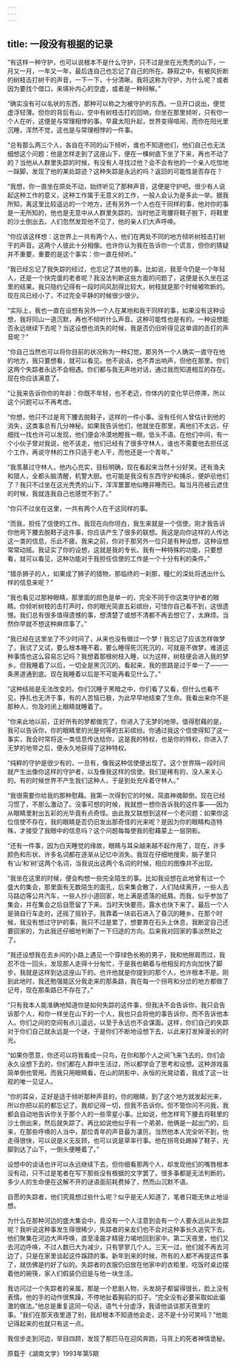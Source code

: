 ```yaml
---
---
---
```

title: 一段没有根据的记录
---




“有这样一种守护，也可以说根本不是什么守护，只不过是坐在光秃秃的山下，一月又一月，一年又一年，最后连自己也忘记了自己的所在。静寂之中，有被风折断的树枝击打树干的声音，一下一下，十分清晰。我将这称为守护，为什么呢？或者因为要找个借口，来填补内心的空虚，或者是一种辩解。”

“确实没有可以名状的东西，那种可以称之为被守护的东西。一旦开口说出，便觉虚浮轻薄。但你的背后有山，空中有树枝击打的回响，你坐在那里倾听，只有你一个人在听，这便是与常理相悖的事。早晨太阳升起，世界变得喧闹，而你在阳光里沉睡，浑然不觉，这也是与常理相悖的一件事。

“总有那么两三个人，各自在不同的山下倾听，谁也不知道他们，他们自己也无法细想这个问题：他是怎样走到了这座山下，便在一棵树底下坐了下来，再也不动了的？当他从人群里失踪的时候，有没有人寻找过他？会不会有他的一个亲人吃惊地一跺脚，发现了他的某处踪迹？这种失踪是永远的吗？返回的可能性是否存在？

“我想，你一直坐在原处不动，始终听见了那种声音，这便是守护吧。很少有人说起这种工作的意义，这种工作属于无意义的工作，一般人会认为是多此一举。据我所知，离这里比较遥远的一个地方，还有另外一个人也在干同样的事，他对你的事是一无所知的，他也是无意中从人群里失踪的。当时他正弯腰将鞋子脱下，将鞋里的沙土倒出去。人们忽然发现他不见了，他的亲人们大声呼唤。

“你应该这样想：这世界上一共有两个人，他们在两处不同的地方倾听树枝击打树干的声音。这两个人彼此十分相像。也许你认为我在告诉你一个谎言，但你的猜疑并不重要，重要的是这个事实：你一直在倾听。”

“我已经忘记了我失踪的经过，也忘记了其他的事。比如说，我至今仍是一个年轻人，还是一个快完蛋的老者呢？我没法判断这些方面的问题了，这便是长久坐在这里的结果。我只隐约记得有一段时间风刮得比较大，树枝就是那个时候被吹断的。现在风已经小了，不过完全平静的时候很少很少。

“实际上，我也一直在设想有另外一个人在某地和我干同样的事，如果没有这种设想，我将同山一道沉默，再也不倾听什么声音。这种可能性也是有的。一种设想能否永远继续下去呢？当这设想也消失的时候，我是否仍旧听得见这单调的击打的声音呢？”

“你自己当然也可以将你目前的状况称为一种幻觉。那另外一个人确实一直守在他的地方，我只要想看，就可以看见。他不说话，也不弄出响声，但他在那里。你们这两个失踪者永远不会相遇。你们都与我无声地对话，通过我而知道相互的存在。现在你应该满意了。

“让我来告诉你你的年龄：你既不年轻，也不老迈，你体内的变化早已停滞，所以这个问题可以不再考虑。

“你想，他只不过是弯下腰去脱鞋子，这样的一件小事。没有任何人曾估计到他的消失，这类事总有几分神秘。如果我告诉他们，他就坐在那里，离他们不太远，仔细找一找也许可以发现，他们便会冷漠地瞪我一眼，低头不语。在他们中间，有一个小伙子曾对我说，他不该走，他们已经有了很多守林人，谁也不需要他去担任这个工作，再说守林的工作只适于老人干，而他还是一个青年。”

“我羡慕过守林人，他内心充实，目标明确，现在看起来当然十分好笑。还有渔夫和猎人，全都头脑清醒，机警大胆。也可能是我没有东西守护和捕杀，便妒忌他们了？我只不过坐在这光秃秃的山下，浑浑噩噩地似睡非睡而已。每当月亮被云遮住的时候，我就连我自己也感觉不到了。”

“你只不过坐在这里，一共有两个人在干这同样的事。

“而我，担任了信使的工作。我现在向你坦白，我生来就是一个信使。刚才我告诉你他弯下腰去脱鞋子这件事，你应该产生了很多的联想。我这是向你这样的人传达这一类的信息，乐此不疲。我来之前，你对于那另外一位只是有种设想，这种设想常常动摇。我证实了你的设想，这就是我的专长。我有一种特殊的功能，只要想看，就可以看见，这种功能对于我担任信使的工作是一个十分有利的条件。”

“猎杀狮子的人，如果成了狮子的猎物，那临终的一刹那，瞳仁的深处将透出什么样的信息来呢？”

“我也看见过那种眼睛，那里面的颜色是单一的，完全不同于你这类守护者的眼睛。你倾听树枝的击打声时，你的眼光简直五彩缤纷，可惜你自己看不到，这很遗憾。我们总有很多值得遗憾的事，想清楚了或想不清都不再去想它了，太麻烦。当然你早就不想这种麻烦事了。”

“我已经在这里坐了不少时间了，从来也没有做过一个梦！我忘记了应该怎样做梦了，我试了又试，要么根本睡不着，要么睡得死沉死沉的，可就是不做梦。难道这种事情也这么容易忘记吗？我想着那根树枝入睡，以为这样，树枝便会进入我的梦乡。但我睡着了以后，一切全是黑沉沉的。看起来，我的思路是过于单一了——一条黑道通到底。现在我睡着以后是不可能再看见什么了。”

“这种结局是无法改变的。你们沉睡于黑暗之中，你们看了又看，但什么也看不见，挣扎也无济于事，有的人苦恼已极，为此早早地结束了生命。我看出来你不是那种人，你及时闭上眼睛就睡着了。

“你来此地以前，正好所有的梦都做完了，你进入了无梦的地带。值得慰藉的是，我可以告诉你，你的眼睛里的光是何等的五彩缤纷。你通过我这个信使得知了这一事实，我会时常将这一类信息传达给你，这是我的特权，也是你的特权，你进入了无梦的地带之后，便永久地获得了这种特权。

“纯粹的守护是很少有的，一旦有，像我这种信使便出现了。这个世界隔一段时间就产生出像你这样的守护者，以及像我这样的信使。我们是稀有的，没人来关心的。有的时候世界不产生我们这种人，于是到处充斥着守林人。”

“我很需要你给我的那种慰藉。我第一次得到它的时候，简直神魂颠倒，现在已经习惯了，不那么激动了。没事可想的时候，我就想一想你告诉我的这件事——因为从眼睛里射出五彩的光毕竟有点奇怪。由此我又联想到这样一个老问题：如果你这位信使不存在，我的眼睛是否仍旧发出那奇怪的光来呢？是因为你的眼睛构造特殊，才接受了我眼中的信息吗？这个问题每每使我的慰藉蒙上一层阴影。

“还有一件事，因为白天睡觉的缘故，眼睛与耳朵越来越不起作用了，现在，许多颜色和形状、许多名词都在逐渐从记忆中消失。我现在仔细地搜索，脑子里只有‘山’和‘树’这两个名词，当我说出这两个名词的时候，相应的图像并不出现。

“我坐在这里的时候，便会构想一些完全陌生的事。比如我设想在此地曾有过一个盛大的集会，那里面有无数陌生的面孔，后来集会散了，人们陆续离开，一些人去马路边等公共汽车，一些人抄小道回家，地上满是遗落的纸屑。而我，似乎参加了集会，并在集会之后自愿留了下来。当时天快要亮，露水也快下来了。最后一个人是骑自行车走的，还摇了摇铃子。我靠着一块岩石进入了昏沉的睡乡。在那个时候，我没有想过守护的事，我只不过是累了，想要靠在石头上休息，我断定自己还要回家的，为此我还仔细地判断了一下归途的方向。后来我对回家的事淡然处之了。

“我还设想我在去乡间的小路上遇见一个穿绿色长袍的男子，我和他擦肩而过，我忍不住一回头，发现那人走得十分匆忙，于是我也朝着与他相反的方向加快了脚步。我就是这样到达这座山下的。也许他就是你提到的那个人，也许根本不是。刚到此地时，我还勉强能区分我走来的那条路，我在每一个拐弯和分岔的地方都做了记号，现在那条路已不存在了。”

“只有我本人能准确地知道你是如何失踪的这件事，但我决不会告诉你，我只会告诉那个人，和你一样坐在山下的一个人，我也只会将他的事告诉你，而不告诉他本人。你们之间的空间有点儿遥远，以至于永远也不会谋面。这样，你们自己的失踪对于你们自己就永远是一个谜，于是你们不断地设想下去，以此来打发掉漫长的时光。

“如果你愿意，你还可以将我看成一只鸟，在你和那个人之间飞来飞去的。你们会永久设想下去的，你们都在人群中生活过，所以都学会了思考和设想。这种游戏虽简单倒也管用。而我只用眼睛看，在山的阴影中，永恒的光晃动着，我成了这一壮观的唯一见证人。

“你的耳朵，正好是适于倾听那种声音的，你的眼睛，到了这个地方就发起光来，所以你把以前的都忘记了。我却记得一切，但我不告诉你。但不管你问不问我，我都会自动地告诉你关于那个人的一些零星小事。比如说，他怎样弯下腰去将鞋里的沙土倒出来，然后就失踪了。再比如说他似乎有一个弟弟，他俩是一起出门的，后来，在那些呼唤的人当中，那位青年的声音最为凄厉。当然他本人完全听不到，他走得很快，可以说是义无反顾，也可以说是草率行事。他在拐弯处踢掉了鞋子，光脚到达了山下，一倒头便睡着了。”

设想中的谈话也许可以永远继续下去，但你细看那两个人，却发现他们的嘴唇根本没有动，只不过是笔者在写下那些没有根据的文字罢了。很多事都是无法判断的，多少人的生命便在这解不开的谜语面前耗费掉了，然而山沉默不语。

自愿的失踪者，他们究竟想过些什么呢？似乎是无人知道了，笔者只能无休止地设想。

为什么在那种河边的盛大集会中，竟没有一个人注意到会有一个人要永远从此失踪呢？我听说这种事发生得很稀少，失踪者的亲友们也不会对这种事长久追究下去。他们聚集在河边大声呼唤，直至凌晨才精疲力竭地回到家中。第二天夜里，他们又去河边呼唤，不过人数已大为减少，只有寥寥几个人。三天一过，他们就不再去河边了，只是在家里谈起这件蹊跷的事。新年到来的时候，所有的人都不再提这件事了，就仿佛是约好了似的。失踪者的衣服仍旧放在他家中的衣柜里，吃饭时桌边摆着他的碗筷，家人们假装仍旧是与他一块生活。

我访问过一个失踪者的亲属，那是一个悲剧人物，头发胡子都留得很长，脸上没有表情。他的手的动作很焦躁，不停地扯着胸前的扣子。“完全没有必要采取如此偏激的做法。”他总是重复这同一句话，语气十分虚浮，我请他谈谈那天夜里的事。“我们在那天夜里道了别，我却根本不知道他会走，这不是十分可笑吗？”他能记得起来的也就只有这一点。

我信步走到河边，举目四顾，发现了那匹马在迎风奔跑，马背上的死者神情诡秘。

原载于《湖南文学》1993年第5期